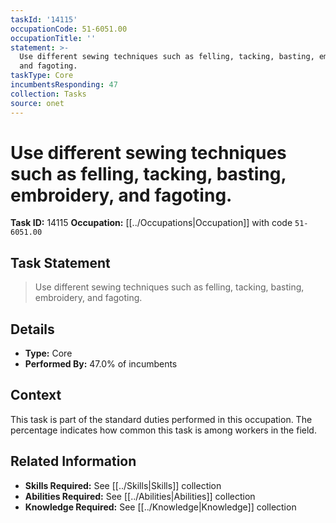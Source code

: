 ```yaml
---
taskId: '14115'
occupationCode: 51-6051.00
occupationTitle: ''
statement: >-
  Use different sewing techniques such as felling, tacking, basting, embroidery,
  and fagoting.
taskType: Core
incumbentsResponding: 47
collection: Tasks
source: onet
---
```

# Use different sewing techniques such as felling, tacking, basting, embroidery, and fagoting.

**Task ID:** 14115
**Occupation:** [[../Occupations|Occupation]] with code `51-6051.00`

## Task Statement

> Use different sewing techniques such as felling, tacking, basting, embroidery, and fagoting.

## Details

- **Type:** Core
- **Performed By:** 47.0% of incumbents

## Context

This task is part of the standard duties performed in this occupation. The percentage indicates how common this task is among workers in the field.

## Related Information

- **Skills Required:** See [[../Skills|Skills]] collection
- **Abilities Required:** See [[../Abilities|Abilities]] collection
- **Knowledge Required:** See [[../Knowledge|Knowledge]] collection
